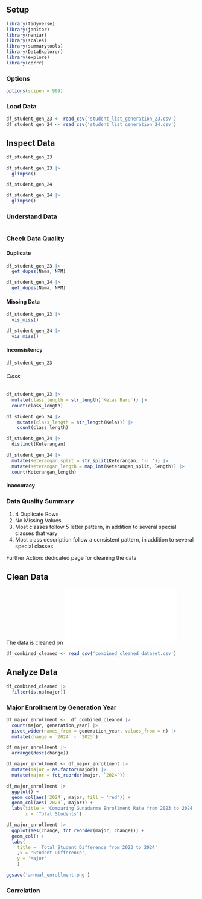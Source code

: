 ## Setup

```r
library(tidyverse)
library(janitor)
library(naniar)
library(scales)
library(summarytools)
library(DataExplorer)
library(explore)
library(corrr)
```

### Options

```r
options(scipen = 999)
```

### Load Data

```r
df_student_gen_23 <- read_csv('student_list_generation_23.csv')
df_student_gen_24 <- read_csv('student_list_generation_24.csv')
```

## Inspect Data

```r
df_student_gen_23
```

```r
df_student_gen_23 |> 
  glimpse()
```

```r
df_student_gen_24
```

```r
df_student_gen_24 |> 
  glimpse()
```

### Understand Data

```r

```

### Check Data Quality

#### Duplicate

```r
df_student_gen_23 |> 
  get_dupes(Nama, NPM)
```

```r
df_student_gen_24 |> 
  get_dupes(Nama, NPM)
```

#### Missing Data

```r
df_student_gen_23 |> 
  vis_miss()
```

```r
df_student_gen_24 |> 
  vis_miss()
```

#### Inconsistency

```r
df_student_gen_23
```

###### Class

```r
df_student_gen_23 |> 
  mutate(class_length = str_length(`Kelas Baru`)) |> 
  count(class_length)
```

```r
df_student_gen_24 |> 
    mutate(class_length = str_length(Kelas)) |> 
    count(class_length)
```

```r
df_student_gen_24 |> 
  distinct(Keterangan)
```

```r
df_student_gen_24 |> 
  mutate(Keterangan_split = str_split(Keterangan, '-| ')) |> 
  mutate(Keterangan_length = map_int(Keterangan_split, length)) |> 
  count(Keterangan_length)
```

#### Inaccuracy

### Data Quality Summary

1.  4 Duplicate Rows
2.  No Missing Values
3.  Most classes follow 5 letter pattern, in addition to several special classes that vary
4.  Most class description follow a consistent pattern, in addition to several special classes

Further Action: dedicated page for cleaning the data

## Clean Data

The data is cleaned on ![Clean R](clean_R.html)

```r
df_combined_cleaned <- read_csv('combined_cleaned_dataset.csv')
```

## Analyze Data

```r
df_combined_cleaned |> 
  filter(is.na(major))
```

### Major Enrollment by Generation Year

```r
df_major_enrollment <-  df_combined_cleaned |> 
  count(major, generation_year) |>
  pivot_wider(names_from = generation_year, values_from = n) |> 
  mutate(change = `2024` - `2023`)
```

```r
df_major_enrollment |> 
  arrange(desc(change))
```
```r
df_major_enrollment <- df_major_enrollment |> 
  mutate(major = as.factor(major)) |> 
  mutate(major = fct_reorder(major, `2024`))

df_major_enrollment |> 
  ggplot() + 
  geom_col(aes(`2024`, major, fill = 'red')) +
  geom_col(aes(`2023`, major)) +
  labs(title = 'Comparing Gunadarma Enrollment Rate from 2023 to 2024',
       x = 'Total Students')
```

```r
df_major_enrollment |> 
  ggplot(aes(change, fct_reorder(major, change))) +
  geom_col() +
  labs(
    title = 'Total Student Difference from 2023 to 2024'
    ,x = 'Student Difference',
    y = 'Major'
    )
```
```r
ggsave('annual_enrollment.png')
```


### Correlation
